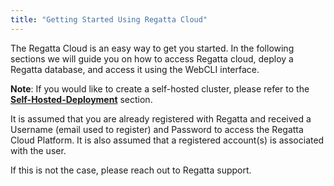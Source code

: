 ```yaml
---
title: "Getting Started Using Regatta Cloud"
---
```


The Regatta Cloud is an easy way to get you started. In the following sections we will guide you on how to access Regatta cloud, deploy a Regatta database, and access it using the WebCLI interface.

**Note**: If you would like to create a self-hosted cluster, please refer to the [**Self-Hosted-Deployment**](https://docs.regatta.dev/self-hosted-deployment/prerequisites) section.

It is assumed that you are already registered with Regatta and received a Username (email used to register) and Password to access the Regatta Cloud Platform. It is also assumed that a registered account(s) is associated with the user.

If this is not the case, please reach out to Regatta support.
